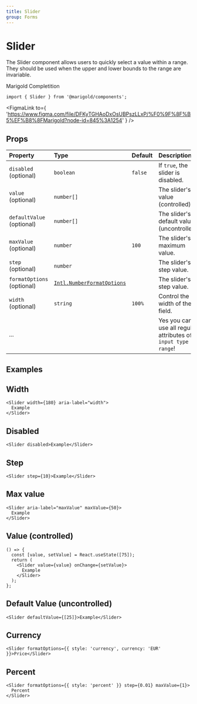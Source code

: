 ```yaml
---
title: Slider
group: Forms
---
```



# Slider

The Slider component allows users to quickly select a value within a range. They should be used when the upper and lower bounds to the range are invariable.

<MarigoldTheme>
  <Slider
    formatOptions={{ style: 'percent' }}
    step={0.01}
    maxValue={1}
    defaultValue={[0.5]}
    width={300}
  >
    Marigold Completition
  </Slider>
</MarigoldTheme>

```tsx onlyCode
import { Slider } from '@marigold/components';
```

<FigmaLink
  to={
    'https://www.figma.com/file/DFKyTGHAoDxOsUBPszLLxP/%F0%9F%8F%B5%EF%B8%8FMarigold?node-id=845%3A1254'
  }
/>

## Props

| Property                   | Type                                                                                                                                          | Default | Description                                                     |
| :------------------------- | :-------------------------------------------------------------------------------------------------------------------------------------------- | :------ | :-------------------------------------------------------------- |
| `disabled` (optional)      | `boolean`                                                                                                                                     | `false` | If `true`, the slider is disabled.                              |
| `value` (optional)         | `number[]`                                                                                                                                    |         | The slider's value (controlled).                                |
| `defaultValue` (optional)  | `number[]`                                                                                                                                    |         | The slider's default value (uncontrolled).                      |
| `maxValue` (optional)      | `number`                                                                                                                                      | `100`   | The slider's maximum value.                                     |
| `step` (optional)          | `number`                                                                                                                                      |         | The slider's step value.                                        |
| `formatOptions` (optional) | [`Intl.NumberFormatOptions`](https://developer.mozilla.org/en-US/docs/Web/JavaScript/Reference/Global_Objects/Intl/NumberFormat/NumberFormat) |         | The slider's step value.                                        |
| `width` (optional)         | `string`                                                                                                                                      | `100%`  | Control the width of the field.                                 |
| ...                        |                                                                                                                                               |         | Yes you can use all regular attributes of `input type = range`! |

## Examples

## Width

```tsx
<Slider width={180} aria-label="width">
  Example
</Slider>
```

## Disabled

```tsx
<Slider disabled>Example</Slider>
```

## Step

```tsx
<Slider step={10}>Example</Slider>
```

## Max value

```tsx
<Slider aria-label="maxValue" maxValue={50}>
  Example
</Slider>
```

## Value (controlled)

```tsx
() => {
  const [value, setValue] = React.useState([75]);
  return (
    <Slider value={value} onChange={setValue}>
      Example
    </Slider>
  );
};
```

## Default Value (uncontrolled)

```tsx
<Slider defaultValue={[25]}>Example</Slider>
```

## Currency

```tsx
<Slider formatOptions={{ style: 'currency', currency: 'EUR' }}>Price</Slider>
```

## Percent

```tsx
<Slider formatOptions={{ style: 'percent' }} step={0.01} maxValue={1}>
  Percent
</Slider>
```
